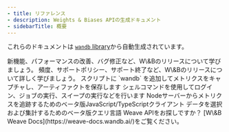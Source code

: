 ```yaml
---
- title: リファレンス
- description: Weights & Biases APIの生成ドキュメント
- sidebarTitle: 概要
---
```


これらのドキュメントは [`wandb` library](https://github.com/wandb/wandb)から自動生成されています。

<CardGroup>
  <Card title="リリースノート" href="/ref/release-notes/">
    新機能、パフォーマンスの改善、バグ修正など、W\&Bのリリースについて学びましょう。
  </Card>

  <Card title="リリースポリシーとプロセス" href="/ref/release-notes/release-policies/">
    頻度、サポートポリシー、サポート終了など、W\&Bのリリースについて詳しく学びましょう。
  </Card>

  <Card title="Pythonライブラリ" href="/ref/python/">
    スクリプトに `wandb` を追加してメトリクスをキャプチャし、アーティファクトを保存します
  </Card>

  <Card title="コマンドラインインターフェース" href="/ref/cli/">
    シェルコマンドを使用してログイン、ジョブの実行、スイープの実行などを行います
  </Card>

  <Card title="JavaScriptライブラリ" href="/ref/js/">
    Nodeサーバーからメトリクスを追跡するためのベータ版JavaScript/TypeScriptクライアント
  </Card>

  <Card title="クエリパネル" href="/ref/query-panel/">
    データを選択および集計するためのベータ版クエリ言語
  </Card>
</CardGroup>

<Info>
  Weave APIをお探しですか？ [W\&B Weave Docs](https://weave-docs.wandb.ai/)をご覧ください。
</Info>
